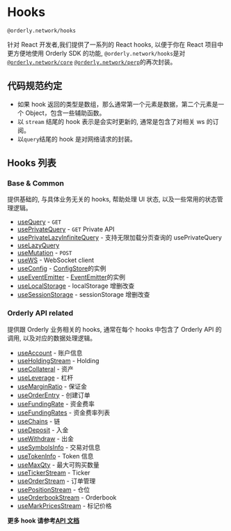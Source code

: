 
# Hooks

`@orderly.network/hooks`

针对 React 开发者,我们提供了一系列的 React hooks, 以便于你在 React 项目中更方便地使用 Orderly SDK 的功能, `@orderly.network/hooks`是对[`@orderly.network/core`](/apis/modules/__orderly_network___core) [`@orderly.network/perp`](/apis/modules/__orderly_network___prep)的再次封装。

## 代码规范约定

- 如果 hook 返回的类型是数组，那么通常第一个元素是数据，第二个元素是一个 Object，包含一些辅助函数。
- 以 `stream` 结尾的 hook 表示是会实时更新的, 通常是包含了对相关 ws 的订阅。
- 以`query`结尾的 hook 是对网络请求的封装。

## Hooks 列表

### Base & Common

提供基础的, 与具体业务无关的 hooks, 帮助处理 UI 状态, 以及一些常用的状态管理逻辑。

- [useQuery](/apis/modules/__orderly_network___hooks/useQuery) - `GET`
- [usePrivateQuery](/apis/modules/__orderly_network___hooks/usePrivateQuery) - `GET` Private API
- [usePrivateLazyInfiniteQuery](/apis/modules/__orderly_network___hooks/usePrivateLazyInfiniteQuery) - 支持无限加载分页查询的 usePrivateQuery
- [useLazyQuery](/apis/modules/__orderly_network___hooks/useLazyQuery)
- [useMutation](/apis/modules/__orderly_network___hooks/useMutation) - `POST`
- [useWS](/apis/modules/__orderly_network___hooks/useWS) - WebSocket client
- [useConfig](/apis/modules/__orderly_network___hooks/useConfig) - [ConfigStore](/apis/modules/__orderly_network___hooks/ConfigStore)的实例
- [useEventEmitter](/apis/modules/__orderly_network___hooks/useEventEmitter) - [EventEmitter](/apis/modules/__orderly_network___hooks/EventEmitter)的实例
- [useLocalStorage](/apis/modules/__orderly_network___hooks/useLocalStorage) - localStorage 增删改查
- [useSessionStorage](/apis/modules/__orderly_network___hooks/useSessionStorage) - sessionStorage 增删改查

### Orderly API related

提供跟 Orderly 业务相关的 hooks, 通常在每个 hooks 中包含了 Orderly API 的调用, 以及对应的数据处理逻辑。

- [useAccount](/apis/modules/__orderly_network___hooks/useAccount) - 账户信息
- [useHoldingStream](/apis/modules/__orderly_network___hooks/useHoldingStream) - Holding
- [useCollateral](/apis/modules/__orderly_network___hooks/useCollateral) - 资产
- [useLeverage](/apis/modules/__orderly_network___hooks/useLeverage) - 杠杆
- [useMarginRatio](/apis/modules/__orderly_network___hooks/useMarginRatio) - 保证金
- [useOrderEntry](/apis/modules/__orderly_network___hooks/useOrderEntry) - 创建订单
- [useFundingRate](/apis/modules/__orderly_network___hooks/useFundingRate) - 资金费率
- [useFundingRates](/apis/modules/__orderly_network___hooks/useFundingRates) - 资金费率列表
- [useChains](/apis/modules/__orderly_network___hooks/useChains) - 链
- [useDeposit](/apis/modules/__orderly_network___hooks/useDeposit) - 入金
- [useWithdraw](/apis/modules/__orderly_network___hooks/useWithdraw) - 出金
- [useSymbolsInfo](/apis/modules/__orderly_network___hooks/useSymbolsInfo) - 交易对信息
- [useTokenInfo](/apis/modules/__orderly_network___hooks/useTokenInfo) - Token 信息
- [useMaxQty](/apis/modules/__orderly_network___hooks/useMaxQty) - 最大可购买数量
- [useTickerStream](/apis/modules/__orderly_network___hooks/useTickerStream) - Ticker
- [useOrderStream](/apis/modules/__orderly_network___hooks/useOrderStream) - 订单管理
- [usePositionStream](/apis/modules/__orderly_network___hooks/usePositionStream) - 仓位
- [useOrderbookStream](/apis/modules/__orderly_network___hooks/useOrderbookStream) - Orderbook
- [useMarkPricesStream](/apis/modules/__orderly_network___hooks/useMarkPricesStream) - 标记价格

**更多 hook 请参考[API 文档](/apis/modules/__orderly_network___hooks/function)**
